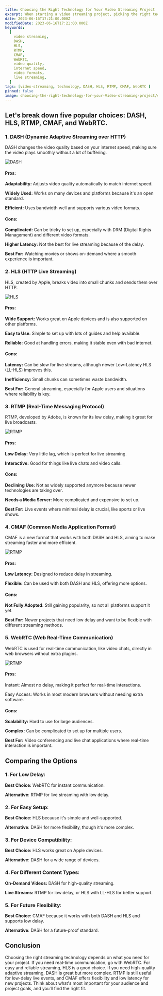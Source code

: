 ```yaml
---
title: Choosing the Right Technology for Your Video Streaming Project
excerpt: When starting a video streaming project, picking the right technology is key. There are several options, each with its pros and cons.
date: 2023-06-16T17:21:00.000Z
modifiedDate: 2023-06-16T17:21:00.000Z
keywords:
  [
    video streaming,
    DASH,
    HLS,
    RTMP,
    CMAF,
    WebRTC,
    video quality,
    internet speed,
    video formats,
    live streaming,
  ]
tags: [video-streaming, technology, DASH, HLS, RTMP, CMAF, WebRTC ]
pinned: false
image: choosing-the-right-technology-for-your-Video-streaming-project/cover.png
---
```


## Let's break down five popular choices: DASH, HLS, RTMP, CMAF, and WebRTC.

### 1. DASH (Dynamic Adaptive Streaming over HTTP)
DASH changes the video quality based on your internet speed, making sure the video plays smoothly without a lot of buffering.

<Image
  src="/media/blog/choosing-the-right-technology-for-your-Video-streaming-project/dash.png"
  alt="DASH"
/>

#### Pros:
**Adaptability:** Adjusts video quality automatically to match internet speed.

**Widely Used:** Works on many devices and platforms because it's an open standard.

**Efficient:** Uses bandwidth well and supports various video formats.

#### Cons:
**Complicated:** Can be tricky to set up, especially with DRM (Digital Rights Management) and different video formats.

**Higher Latency:** Not the best for live streaming because of the delay.


**Best For:** Watching movies or shows on-demand where a smooth experience is important.




### 2. HLS (HTTP Live Streaming)
HLS, created by Apple, breaks video into small chunks and sends them over HTTP.

<Image
  src="/media/blog/choosing-the-right-technology-for-your-Video-streaming-project/hls.png"
  alt="HLS"
/>

#### Pros:
**Wide Support:** Works great on Apple devices and is also supported on other platforms.

**Easy to Use:** Simple to set up with lots of guides and help available.

**Reliable:** Good at handling errors, making it stable even with bad internet.

#### Cons:
**Latency:** Can be slow for live streams, although newer Low-Latency HLS (LL-HLS) improves this.

**Inefficiency:** Small chunks can sometimes waste bandwidth.


**Best For:** General streaming, especially for Apple users and situations where reliability is key.




### 3. RTMP (Real-Time Messaging Protocol)
RTMP, developed by Adobe, is known for its low delay, making it great for live broadcasts.

<Image
  src="/media/blog/choosing-the-right-technology-for-your-Video-streaming-project/rtmp.png"
  alt="RTMP"
/>

#### Pros:
**Low Delay:** Very little lag, which is perfect for live streaming.

**Interactive:** Good for things like live chats and video calls.

#### Cons:
**Declining Use:** Not as widely supported anymore because newer technologies are taking over.

**Needs a Media Server:** More complicated and expensive to set up.


**Best For:** Live events where minimal delay is crucial, like sports or live shows.




### 4. CMAF (Common Media Application Format)
CMAF is a new format that works with both DASH and HLS, aiming to make streaming faster and more efficient.

<Image
  src="/media/blog/choosing-the-right-technology-for-your-Video-streaming-project/cmaf.png"
  alt="RTMP"
/>

#### Pros:
**Low Latency:** Designed to reduce delay in streaming.

**Flexible:** Can be used with both DASH and HLS, offering more options.

#### Cons:
**Not Fully Adopted:** Still gaining popularity, so not all platforms support it yet.


**Best For:** Newer projects that need low delay and want to be flexible with different streaming methods.




### 5. WebRTC (Web Real-Time Communication)
WebRTC is used for real-time communication, like video chats, directly in web browsers without extra plugins.

<Image
  src="/media/blog/choosing-the-right-technology-for-your-Video-streaming-project/webrtc.png"
  alt="RTMP"
/>

#### Pros:
Instant: Almost no delay, making it perfect for real-time interactions.

Easy Access: Works in most modern browsers without needing extra software.

#### Cons:
**Scalability:** Hard to use for large audiences.

**Complex:** Can be complicated to set up for multiple users.


**Best For:** Video conferencing and live chat applications where real-time interaction is important.

## Comparing the Options
### 1. For Low Delay:
**Best Choice:** WebRTC for instant communication.

**Alternative:** RTMP for live streaming with low delay.

### 2. For Easy Setup:
**Best Choice:** HLS because it's simple and well-supported.

**Alternative:** DASH for more flexibility, though it's more complex.


### 3. For Device Compatibility:
**Best Choice:** HLS works great on Apple devices.

**Alternative:** DASH for a wide range of devices.


### 4. For Different Content Types:
**On-Demand Videos:** DASH for high-quality streaming.

**Live Streams:** RTMP for low delay, or HLS with LL-HLS for better support.


### 5. For Future Flexibility:
**Best Choice:** CMAF because it works with both DASH and HLS and supports low delay.

**Alternative:** DASH for a future-proof standard.


## Conclusion
Choosing the right streaming technology depends on what you need for your project. If you need real-time communication, go with WebRTC. For easy and reliable streaming, HLS is a good choice. If you need high-quality adaptive streaming, DASH is great but more complex. RTMP is still useful for low-delay live events, and CMAF offers flexibility and low latency for new projects. Think about what's most important for your audience and project goals, and you'll find the right fit.